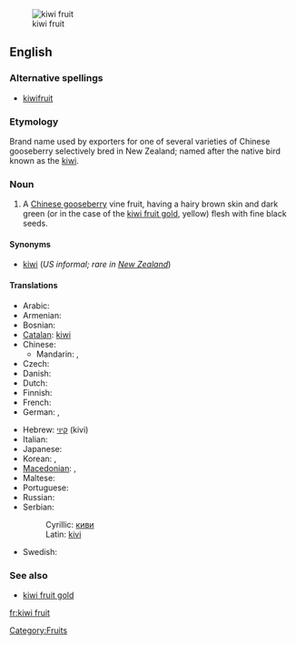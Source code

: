 [[Image:Kiwi (Actinidia chinensis) 1 Luc Viatour.jpg|thumb|kiwi fruit]]
==English==

===Alternative spellings===
* [[kiwifruit]]

===Etymology===
Brand name used by exporters for one of several varieties of Chinese gooseberry selectively bred in New Zealand; named after the native bird known as the [[kiwi]].

===Noun===
{{en-noun|sg=[[kiwi]] [[fruit]]|kiwi fruit}}

# A [[Chinese gooseberry]] vine fruit, having a hairy brown skin and dark green (or in the case of the [[kiwi fruit gold]], yellow) flesh with fine black seeds.

====Synonyms====
* {{sense|Chinese gooseberry}} [[kiwi]] (''US informal; rare in [[New Zealand]]'')

====Translations====
{{trans-top|fruit}}
* Arabic: {{t|ar|كيوي|m|tr=kiiwi|sc=Arab}}
* Armenian: {{t-|hy|կիվի|tr=kivi|xs=Armenian}}
* Bosnian: {{t-|bs|kivi|m}}
* [[Catalan]]: [[kiwi]] {{m}}
* Chinese:
** Mandarin: {{t-|cmn|獼猴桃|sc=Hani}}, {{t-|cmn|猕猴桃|tr=míhóutáo|sc=Hani}}
* Czech: {{t+|cs|kiwi|n}}
* Danish: {{t-|da|kiwi}}
* Dutch: {{t+|nl|kiwi|m}}
* Finnish: {{t+|fi|kiivi}}
* French: {{t+|fr|kiwi|m}}
* German: {{t+|de|Kiwi|f}}, {{t-|de|chinesische Stachelbeere|f}}
{{trans-mid}}
* Hebrew: [[קיוי]] (kivi)
* Italian: {{t+|it|kiwi|m}}
* Japanese: {{t-|ja|キーウィフルーツ|tr=kiwifurutsu|sc=Jpan}}
* Korean: {{t|ko|다래|tr=darae|sc=Kore}},  {{t|ko|키위|tr=kiwi|sc=Kore}}
* [[Macedonian]]: {{t-|mk|киви|n|tr=kívi|xs=Macedonian}},  {{t|mk|актинида|f|tr=aktinída|xs=Macedonian}}
* Maltese: {{t-|mt|kiwi|xs=Maltese}}
* Portuguese: {{t+|pt|quivi|m}}
* Russian: {{t+|ru|киви|m|tr=kívi|sc=Cyrl}} {{indeclinable}}
* Serbian:
*: Cyrillic: [[киви#Serbian|киви]] {{m}}
*: Latin: [[kivi#Serbian|kivi]] {{m}}
* Swedish: {{t-|sv|kiwi}}
{{trans-bottom}}

===See also===
* [[kiwi fruit gold]]<!--A similar fruit with yellow flesh.-->

[[Category:Fruits]]

[[fr:kiwi fruit]]